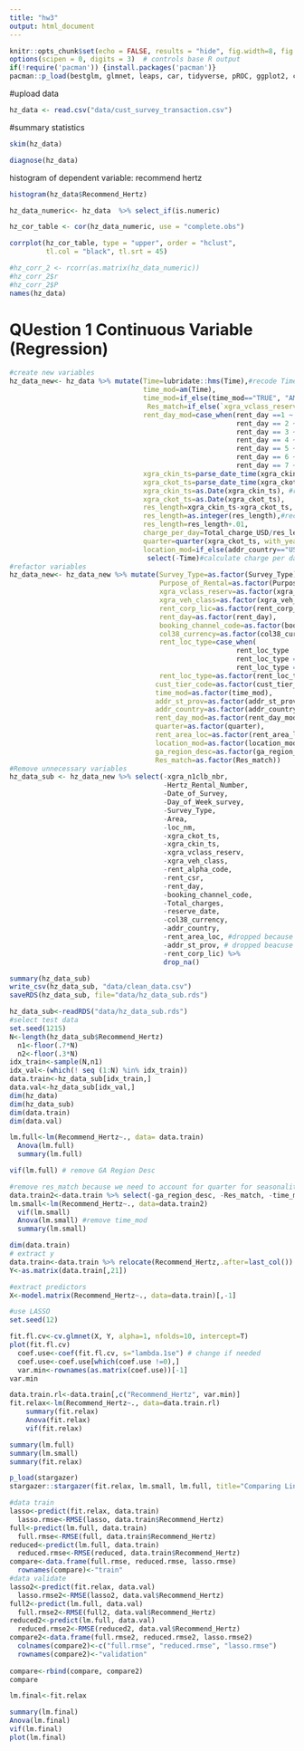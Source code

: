```yaml
---
title: "hw3"
output: html_document
---
```


```r
knitr::opts_chunk$set(echo = FALSE, results = "hide", fig.width=8, fig.height=4)
options(scipen = 0, digits = 3)  # controls base R output
if(!require('pacman')) {install.packages('pacman')}
pacman::p_load(bestglm, glmnet, leaps, car, tidyverse, pROC, ggplot2, caret, dplyr, dlookr, skimr, Hmisc, corrplot, lubridate) # add the packages needed
```

#upload data
```r
hz_data <- read.csv("data/cust_survey_transaction.csv")
```

#summary statistics 

```r
skim(hz_data)
```
```r
diagnose(hz_data)
```

histogram of dependent variable: recommend hertz
```r
histogram(hz_data$Recommend_Hertz)
```

```r

hz_data_numeric<- hz_data  %>% select_if(is.numeric) 

hz_cor_table <- cor(hz_data_numeric, use = "complete.obs")

corrplot(hz_cor_table, type = "upper", order = "hclust", 
         tl.col = "black", tl.srt = 45)

#hz_corr_2 <- rcorr(as.matrix(hz_data_numeric))
#hz_corr_2$r
#hz_corr_2$P
names(hz_data)
```
# QUestion 1 Continuous Variable (Regression) 
```r
#create new variables
hz_data_new<- hz_data %>% mutate(Time=lubridate::hms(Time),#recode Time as an hour variable
                                 time_mod=am(Time),
                                 time_mod=if_else(time_mod=="TRUE", "AM", "PM"), 
                                  Res_match=if_else(`xgra_vclass_reserv`==`xgra_veh_class`, "match", "no match"), #check match for reservation vs. assigned
                                 rent_day_mod=case_when(rent_day ==1 ~ "weekend",  #recode date, assume 1, 6, 7 are weekend 
                                                        rent_day == 2 ~ "weekday", 
                                                        rent_day == 3 ~ "weekday", 
                                                        rent_day == 4 ~ "weekday", 
                                                        rent_day == 5 ~ "weekday", 
                                                        rent_day == 6 ~ "weekend" , 
                                                        rent_day == 7 ~ "weekend"), 
                                 xgra_ckin_ts=parse_date_time(xgra_ckin_ts, orders=c("%m-%d-%y-", "%m%d%y%", "%m-%d-%y %H:%M"), exact= F), #recode string to date
                                 xgra_ckot_ts=parse_date_time(xgra_ckot_ts, orders=c("%m-%d-%y-", "%m%d%y%", "%m-%d-%y %H:%M"), exact= F),
                                 xgra_ckin_ts=as.Date(xgra_ckin_ts), #recode string to date
                                 xgra_ckot_ts=as.Date(xgra_ckot_ts),
                                 res_length=xgra_ckin_ts-xgra_ckot_ts,
                                 res_length=as.integer(res_length),#recode to integer
                                 res_length=res_length+.01, 
                                 charge_per_day=Total_charge_USD/res_length, 
                                 quarter=quarter(xgra_ckot_ts, with_year=FALSE),
                                 location_mod=if_else(addr_country=="US", "US", "Not US")) %>% 
                                  select(-Time)#calculate charge per day
#refactor variables                 
hz_data_new<- hz_data_new %>% mutate(Survey_Type=as.factor(Survey_Type), 
                                     Purpose_of_Rental=as.factor(Purpose_of_Rental),
                                     xgra_vclass_reserv=as.factor(xgra_vclass_reserv),
                                     xgra_veh_class=as.factor(xgra_veh_class), 
                                     rent_corp_lic=as.factor(rent_corp_lic),
                                     rent_day=as.factor(rent_day), 
                                     booking_channel_code=as.factor(booking_channel_code),
                                     col38_currency=as.factor(col38_currency),
                                     rent_loc_type=case_when(
                                                        rent_loc_type  =="AP" ~ "AP", 
                                                        rent_loc_type =="OFF AP" ~ "OFF AP", 
                                                        rent_loc_type =="" ~"Other"), 
                                     rent_loc_type=as.factor(rent_loc_type),
                                    cust_tier_code=as.factor(cust_tier_code),
                                    time_mod=as.factor(time_mod), 
                                    addr_st_prov=as.factor(addr_st_prov),
                                    addr_country=as.factor(addr_country), 
                                    rent_day_mod=as.factor(rent_day_mod),
                                    quarter=as.factor(quarter),
                                    rent_area_loc=as.factor(rent_area_loc),
                                    location_mod=as.factor(location_mod), 
                                    ga_region_desc=as.factor(ga_region_desc), 
                                    Res_match=as.factor(Res_match))
#Remove unnecessary variables
hz_data_sub <- hz_data_new %>% select(-xgra_n1clb_nbr, 
                                      -Hertz_Rental_Number, 
                                      -Date_of_Survey, 
                                      -Day_of_Week_survey, 
                                      -Survey_Type, 
                                      -Area, 
                                      -loc_nm, 
                                      -xgra_ckot_ts,
                                      -xgra_ckin_ts, 
                                      -xgra_vclass_reserv, 
                                      -xgra_veh_class, 
                                      -rent_alpha_code, 
                                      -rent_csr,
                                      -rent_day, 
                                      -booking_channel_code, 
                                      -Total_charges,
                                      -reserve_date, 
                                      -col38_currency,
                                      -addr_country, 
                                      -rent_area_loc, #dropped because too specific %>% 
                                      -addr_st_prov, # dropped beacuse too speicif,c rent corp lic threw singularities
                                      -rent_corp_lic) %>%  
                                      drop_na() 

summary(hz_data_sub)
write_csv(hz_data_sub, "data/clean_data.csv")
saveRDS(hz_data_sub, file="data/hz_data_sub.rds")
```


```r
hz_data_sub<-readRDS("data/hz_data_sub.rds")
#select test data
set.seed(1215)
N<-length(hz_data_sub$Recommend_Hertz)
  n1<-floor(.7*N)
  n2<-floor(.3*N)
idx_train<-sample(N,n1)
idx_val<-(which(! seq (1:N) %in% idx_train))
data.train<-hz_data_sub[idx_train,]
data.val<-hz_data_sub[idx_val,]
dim(hz_data)
dim(hz_data_sub)
dim(data.train)
dim(data.val)
```

```r
lm.full<-lm(Recommend_Hertz~., data= data.train)
  Anova(lm.full)
  summary(lm.full)
```
```r
vif(lm.full) # remove GA Region Desc 

#remove res_match because we need to account for quarter for seasonality, and res_match is next highest 
data.train2<-data.train %>% select(-ga_region_desc, -Res_match, -time_mod, -rent_day_mod, -charge_per_day, -rent_loc_type, -rent_cdp)
lm.small<-lm(Recommend_Hertz~., data=data.train2)
  vif(lm.small)
  Anova(lm.small) #remove time_mod
  summary(lm.small)
```


```r
dim(data.train)
# extract y
data.train<-data.train %>% relocate(Recommend_Hertz,.after=last_col())
Y<-as.matrix(data.train[,21])

#extract predictors
X<-model.matrix(Recommend_Hertz~., data=data.train)[,-1]

#use LASSO
set.seed(12)

fit.fl.cv<-cv.glmnet(X, Y, alpha=1, nfolds=10, intercept=T) 
plot(fit.fl.cv)
  coef.use<-coef(fit.fl.cv, s="lambda.1se") # change if needed 
  coef.use<-coef.use[which(coef.use !=0),]
  var.min<-rownames(as.matrix(coef.use))[-1]
var.min

```




```r
data.train.rl<-data.train[,c("Recommend_Hertz", var.min)]
fit.relax<-lm(Recommend_Hertz~., data=data.train.rl)
    summary(fit.relax)
    Anova(fit.relax) 
    vif(fit.relax)
```

```r
summary(lm.full)
summary(lm.small)
summary(fit.relax)
```


```r
p_load(stargazer)
stargazer::stargazer(fit.relax, lm.small, lm.full, title="Comparing Linear Regression Models in Training Data", type="html", column.labels=c("Lasso", "Backward Selection", "All"))
```


```r
#data train
lasso<-predict(fit.relax, data.train)
  lasso.rmse<-RMSE(lasso, data.train$Recommend_Hertz)
full<-predict(lm.full, data.train)
  full.rmse<-RMSE(full, data.train$Recommend_Hertz)
reduced<-predict(lm.full, data.train)
  reduced.rmse<-RMSE(reduced, data.train$Recommend_Hertz)
compare<-data.frame(full.rmse, reduced.rmse, lasso.rmse)
  rownames(compare)<-"train"
#data validate
lasso2<-predict(fit.relax, data.val)
  lasso.rmse2<-RMSE(lasso2, data.val$Recommend_Hertz)
full2<-predict(lm.full, data.val)
  full.rmse2<-RMSE(full2, data.val$Recommend_Hertz)
reduced2<-predict(lm.full, data.val)
  reduced.rmse2<-RMSE(reduced2, data.val$Recommend_Hertz)
compare2<-data.frame(full.rmse2, reduced.rmse2, lasso.rmse2)
  colnames(compare2)<-c("full.rmse", "reduced.rmse", "lasso.rmse")
  rownames(compare2)<-"validation"
  
compare<-rbind(compare, compare2)
compare
```
```r

lm.final<-fit.relax

summary(lm.final)
Anova(lm.final)
vif(lm.final)
plot(lm.final)


```
